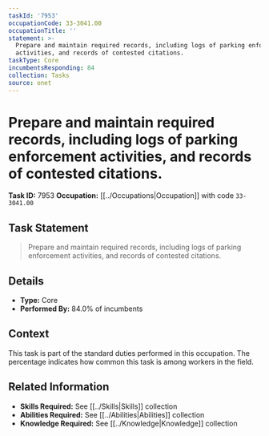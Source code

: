```yaml
---
taskId: '7953'
occupationCode: 33-3041.00
occupationTitle: ''
statement: >-
  Prepare and maintain required records, including logs of parking enforcement
  activities, and records of contested citations.
taskType: Core
incumbentsResponding: 84
collection: Tasks
source: onet
---
```

# Prepare and maintain required records, including logs of parking enforcement activities, and records of contested citations.

**Task ID:** 7953
**Occupation:** [[../Occupations|Occupation]] with code `33-3041.00`

## Task Statement

> Prepare and maintain required records, including logs of parking enforcement activities, and records of contested citations.

## Details

- **Type:** Core
- **Performed By:** 84.0% of incumbents

## Context

This task is part of the standard duties performed in this occupation. The percentage indicates how common this task is among workers in the field.

## Related Information

- **Skills Required:** See [[../Skills|Skills]] collection
- **Abilities Required:** See [[../Abilities|Abilities]] collection
- **Knowledge Required:** See [[../Knowledge|Knowledge]] collection
